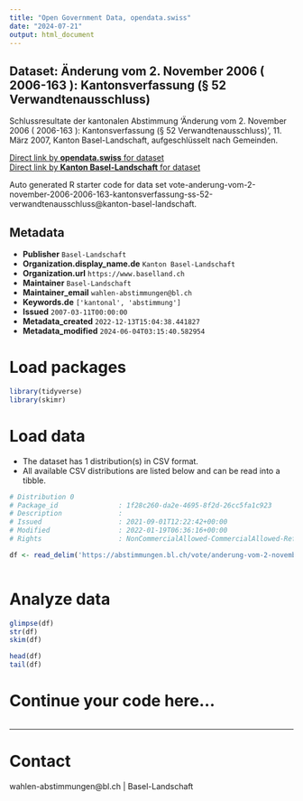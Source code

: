 ```yaml
---
title: "Open Government Data, opendata.swiss"
date: "2024-07-21"
output: html_document
---
```


## Dataset: Änderung vom 2. November 2006 ( 2006-163 ): Kantonsverfassung (§ 52 Verwandtenausschluss)

Schlussresultate der kantonalen Abstimmung 'Änderung vom 2. November 2006 ( 2006-163 ): Kantonsverfassung (§ 52 Verwandtenausschluss)', 11. März 2007, Kanton Basel-Landschaft, aufgeschlüsselt nach Gemeinden.

[Direct link by **opendata.swiss** for dataset](https://opendata.swiss/de/dataset/anderung-vom-2-november-2006-2006-163-kantonsverfassung-52-verwandtenausschluss)<br>
[Direct link by **Kanton Basel-Landschaft** for dataset](https://abstimmungen.bl.ch/vote/anderung-vom-2-november-2006-2006-163-kantonsverfassung-ss-52-verwandtenausschluss/data)

Auto generated R starter code for data set vote-anderung-vom-2-november-2006-2006-163-kantonsverfassung-ss-52-verwandtenausschluss@kanton-basel-landschaft.

## Metadata

- **Publisher** `Basel-Landschaft`
- **Organization.display_name.de** `Kanton Basel-Landschaft`
- **Organization.url** `https://www.baselland.ch`
- **Maintainer** `Basel-Landschaft`
- **Maintainer_email** `wahlen-abstimmungen@bl.ch`
- **Keywords.de** `['kantonal', 'abstimmung']`
- **Issued** `2007-03-11T00:00:00`
- **Metadata_created** `2022-12-13T15:04:38.441827`
- **Metadata_modified** `2024-06-04T03:15:40.582954`


# Load packages

```r

library(tidyverse)
library(skimr)

```

# Load data

-   The dataset has 1 distribution(s) in CSV format.
-   All available CSV distributions are listed below and can be read into a tibble.

```r

# Distribution 0
# Package_id               : 1f28c260-da2e-4695-8f2d-26cc5fa1c923
# Description              : 
# Issued                   : 2021-09-01T12:22:42+00:00
# Modified                 : 2022-01-19T06:36:16+00:00
# Rights                   : NonCommercialAllowed-CommercialAllowed-ReferenceRequired

df <- read_delim('https://abstimmungen.bl.ch/vote/anderung-vom-2-november-2006-2006-163-kantonsverfassung-ss-52-verwandtenausschluss/data-csv')



```

# Analyze data

```r

glimpse(df)
str(df)
skim(df)

head(df)
tail(df)

```

# Continue your code here...

```r

```

------------------------------------------------------------------------

# Contact

wahlen-abstimmungen@bl.ch | Basel-Landschaft
